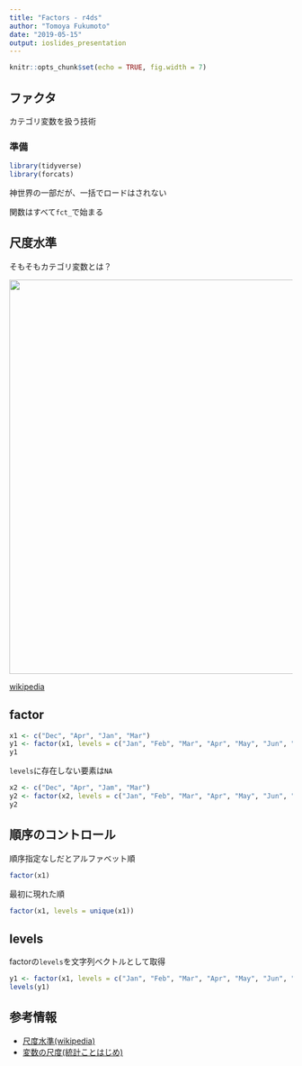 ```yaml
---
title: "Factors - r4ds"
author: "Tomoya Fukumoto"
date: "2019-05-15"
output: ioslides_presentation
---
```

 
```r
knitr::opts_chunk$set(echo = TRUE, fig.width = 7)
```

##  ファクタ
カテゴリ変数を扱う技術
 
### 準備
```r
library(tidyverse)
library(forcats)
```

神世界の一部だが、一括でロードはされない

関数はすべて`fct_`で始まる

## 尺度水準
そもそもカテゴリ変数とは？
 
<div align="center">
<img src="../img/measures_ja.png" width = 700>
</div>

[wikipedia](https://en.wikipedia.org/wiki/Level_of_measurement)

## factor
```r
x1 <- c("Dec", "Apr", "Jan", "Mar")
y1 <- factor(x1, levels = c("Jan", "Feb", "Mar", "Apr", "May", "Jun", "Jul", "Aug", "Sep", "Oct", "Nov", "Dec"))
y1
```

`levels`に存在しない要素は`NA`
```r
x2 <- c("Dec", "Apr", "Jam", "Mar")
y2 <- factor(x2, levels = c("Jan", "Feb", "Mar", "Apr", "May", "Jun", "Jul", "Aug", "Sep", "Oct", "Nov", "Dec"))
y2
```

## 順序のコントロール
順序指定なしだとアルファベット順
```r
factor(x1)
```

最初に現れた順
```r
factor(x1, levels = unique(x1))
```

## levels
factorの`levels`を文字列ベクトルとして取得
```r
y1 <- factor(x1, levels = c("Jan", "Feb", "Mar", "Apr", "May", "Jun", "Jul", "Aug", "Sep", "Oct", "Nov", "Dec"))
levels(y1)
```

## 参考情報

- [尺度水準(wikipedia)](https://en.wikipedia.org/wiki/Level_of_measurement)
- [変数の尺度(統計ことはじめ)](https://bellcurve.jp/statistics/course/1562.html)